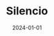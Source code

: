 ---
title: "Silencio"
date: "2024-01-01"
category: "Design & Development"
image: "./image.png"
image_alt: "silencio"
---